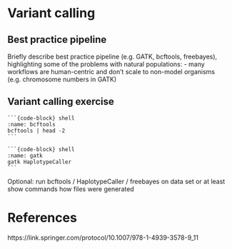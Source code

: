 # Variant calling {#sec-variantcalling}


## Best practice pipeline

Briefly describe best practice pipeline (e.g. GATK, bcftools,
freebayes), highlighting some of the problems with natural
populations:
- many workflows are human-centric and don't scale to non-model
  organisms (e.g. chromosome numbers in GATK)


## Variant calling exercise

````tab-set-code

```{code-block} shell
:name: bcftools
bcftools | head -2
```

```{code-block} shell
:name: gatk
gatk HaplotypeCaller
```

````

Optional: run bcftools / HaplotypeCaller / freebayes on data set or at
least show commands how files were generated

# References

https://link.springer.com/protocol/10.1007/978-1-4939-3578-9_11
